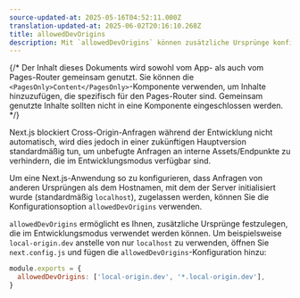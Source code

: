 ```yaml
---
source-updated-at: 2025-05-16T04:52:11.000Z
translation-updated-at: 2025-06-02T20:16:10.268Z
title: allowedDevOrigins
description: Mit `allowedDevOrigins` können zusätzliche Ursprünge konfiguriert werden, die den Entwicklungsserver anfragen dürfen.
---
```


{/* Der Inhalt dieses Dokuments wird sowohl vom App- als auch vom Pages-Router gemeinsam genutzt. Sie können die `<PagesOnly>Content</PagesOnly>`-Komponente verwenden, um Inhalte hinzuzufügen, die spezifisch für den Pages-Router sind. Gemeinsam genutzte Inhalte sollten nicht in eine Komponente eingeschlossen werden. */}

Next.js blockiert Cross-Origin-Anfragen während der Entwicklung nicht automatisch, wird dies jedoch in einer zukünftigen Hauptversion standardmäßig tun, um unbefugte Anfragen an interne Assets/Endpunkte zu verhindern, die im Entwicklungsmodus verfügbar sind.

Um eine Next.js-Anwendung so zu konfigurieren, dass Anfragen von anderen Ursprüngen als dem Hostnamen, mit dem der Server initialisiert wurde (standardmäßig `localhost`), zugelassen werden, können Sie die Konfigurationsoption `allowedDevOrigins` verwenden.

`allowedDevOrigins` ermöglicht es Ihnen, zusätzliche Ursprünge festzulegen, die im Entwicklungsmodus verwendet werden können. Um beispielsweise `local-origin.dev` anstelle von nur `localhost` zu verwenden, öffnen Sie `next.config.js` und fügen die `allowedDevOrigins`-Konfiguration hinzu:

```js filename="next.config.js"
module.exports = {
  allowedDevOrigins: ['local-origin.dev', '*.local-origin.dev'],
}
```